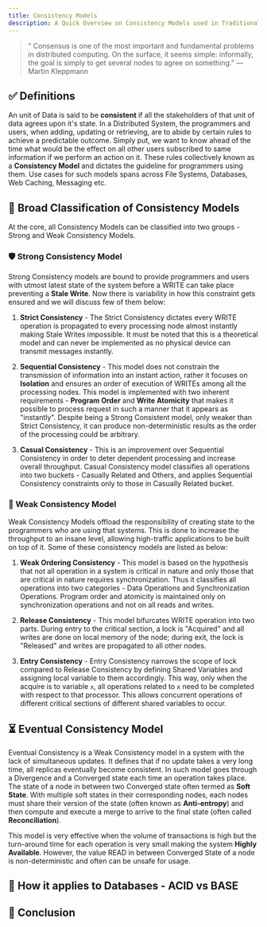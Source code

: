 ```yaml
---
title: Consistency Models
description: A Quick Overview on Consistency Models used in Traditional Databases.
---
```


> “​ Consensus is one of the most important and fundamental problems in distributed computing. On the surface, it seems simple: informally, the goal is simply to get several nodes to agree on something.” ― Martin Kleppmann

## ✅ Definitions

An unit of Data is said to be <strong>consistent</strong> if all the stakeholders of that unit of data agrees upon it's state. In a Distributed System, the programmers and users, when adding, updating or retrieving, are to abide by certain rules to achieve a predictable outcome. Simply put, we want to know ahead of the time what would be the effect on all other users subscribed to same information if we perform an action on it. These rules collectively known as a <strong>Consistency Model</strong> and dictates the guideline for programmers using them. Use cases for such models spans across File Systems, Databases, Web Caching, Messaging etc.

## 📝 Broad Classification of Consistency Models

At the core, all Consistency Models can be classified into two groups - Strong and Weak Consistency Models.

### 🛡️ Strong Consistency Model

Strong Consistency models are bound to provide programmers and users with utmost latest state of the system before a WRITE can take place preventing a <strong>Stale Write</strong>. Now there is variability in how this constraint gets ensured and we will discuss few of them below:

1. <strong>Strict Consistency</strong> - The Strict Consistency dictates every WRITE operation is propagated to every processing node almost instantly making Stale Writes impossible. It must be noted that this is a theoretical model and can never be implemented as no physical device can transmit messages instantly.

2. <strong>Sequential Consistency</strong> - This model does not constrain the transmission of information into an instant action, rather it focuses on <strong>Isolation</strong> and ensures an order of execution of WRITEs among all the processing nodes. This model is implemented with two inherent requirements - <strong>Program Order</strong> and <strong>Write Atomicity</strong> that makes it possible to process request in such a manner that it appears as "instantly". Despite being a Strong Consistent model, only weaker than Strict Consistency, it can produce non-deterministic results as the order of the processing could be arbitrary.

3. <strong>Casual Consistency</strong> - This is an improvement over Sequential Consistency in order to deter dependent processing and increase overall throughput. Casual Consistency model classifies all operations into two buckets - Casually Related and Others, and applies Sequential Consistency constraints only to those in Casually Related bucket.

### 🧵 Weak Consistency Model

Weak Consistency Models offload the responsibility of creating state to the programmers who are using that systems. This is done to increase the throughput to an insane level, allowing high-traffic applications to be built on top of it. Some of these consistency models are listed as below:

1. <strong>Weak Ordering Consistency</strong> - This model is based on the hypothesis that not all operation in a system is critical in nature and only those that are critical in nature requires synchronization. Thus it classifies all operations into two categories - Data Operations and Synchronization Operations. Program order and atomicity is maintained only on synchronization operations and not on all reads and writes.

2. <strong>Release Consistency</strong> - This model bifurcates WRITE operation into two parts. During entry to the critical section, a lock is "Acquired" and all writes are done on local memory of the node; during exit, the lock is "Released" and writes are propagated to all other nodes.

3. <strong>Entry Consistency</strong> - Entry Consistency narrows the scope of lock compared to Release Consistency by defining Shared Variables and assigning local variable to them accordingly. This way, only when the acquire is to variable `x`, all operations related to `x` need to be completed with respect to that processor. This allows concurrent operations of different critical sections of different shared variables to occur.

## ⏳ Eventual Consistency Model

Eventual Consistency is a Weak Consistency model in a system with the lack of simultaneous updates. It defines that if no update takes a very long time, all replicas eventually become consistent. In such model goes through a Divergence and a Converged state each time an operation takes place. The state of a node in between two Converged state often termed as <strong>Soft State</strong>. With multiple soft states in their corresponding nodes, each nodes must share their version of the state (often known as <strong>Anti-entropy</strong>) and then compute and execute a merge to arrive to the final state (often called <strong>Reconciliation</strong>).

This model is very effective when the volume of transactions is high but the turn-around time for each operation is very small making the system <strong>Highly Available</strong>. However, the value READ in between Converged State of a node is non-deterministic and often can be unsafe for usage.

## 🧪 How it applies to Databases - ACID vs BASE

## 🥽 Conclusion
